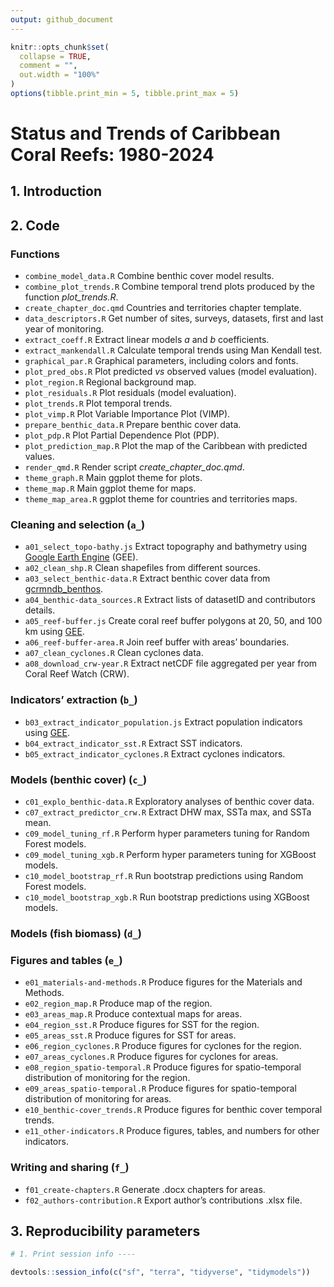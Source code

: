 ```yaml
---
output: github_document
---
```


<!-- README.md is generated from README.Rmd. Please edit that file -->

```r
knitr::opts_chunk$set(
  collapse = TRUE,
  comment = "",
  out.width = "100%"
)
options(tibble.print_min = 5, tibble.print_max = 5)
```

# **Status and Trends of Caribbean Coral Reefs: 1980-2024**


## 1. Introduction

## 2. Code

### Functions

* `combine_model_data.R` Combine benthic cover model results.
* `combine_plot_trends.R` Combine temporal trend plots produced by the function _plot_trends.R_.
* `create_chapter_doc.qmd` Countries and territories chapter template.
* `data_descriptors.R` Get number of sites, surveys, datasets, first and last year of monitoring.
* `extract_coeff.R` Extract linear models _a_ and _b_ coefficients.
* `extract_mankendall.R` Calculate temporal trends using Man Kendall test.
* `graphical_par.R` Graphical parameters, including colors and fonts.
* `plot_pred_obs.R` Plot predicted _vs_ observed values (model evaluation).
* `plot_region.R` Regional background map.
* `plot_residuals.R` Plot residuals (model evaluation).
* `plot_trends.R` Plot temporal trends.
* `plot_vimp.R` Plot Variable Importance Plot (VIMP).
* `prepare_benthic_data.R` Prepare benthic cover data.
* `plot_pdp.R` Plot Partial Dependence Plot (PDP).
* `plot_prediction_map.R` Plot the map of the Caribbean with predicted values.
* `render_qmd.R` Render script _create_chapter_doc.qmd_.
* `theme_graph.R` Main ggplot theme for plots.
* `theme_map.R` Main ggplot theme for maps.
* `theme_map_area.R` ggplot theme for countries and territories maps.

### Cleaning and selection (`a_`)

* `a01_select_topo-bathy.js` Extract topography and bathymetry using [Google Earth Engine](https://earthengine.google.com/) (GEE).
* `a02_clean_shp.R` Clean shapefiles from different sources.
* `a03_select_benthic-data.R` Extract benthic cover data from [gcrmndb_benthos](https://github.com/GCRMN/gcrmndb_benthos).
* `a04_benthic-data_sources.R` Extract lists of datasetID and contributors details.
* `a05_reef-buffer.js` Create coral reef buffer polygons at 20, 50, and 100 km using [GEE](https://earthengine.google.com/).
* `a06_reef-buffer-area.R` Join reef buffer with areas' boundaries.
* `a07_clean_cyclones.R` Clean cyclones data.
* `a08_download_crw-year.R` Extract netCDF file aggregated per year from Coral Reef Watch (CRW).

### Indicators' extraction (`b_`)

* `b03_extract_indicator_population.js` Extract population indicators using [GEE](https://earthengine.google.com/).
* `b04_extract_indicator_sst.R` Extract SST indicators.
* `b05_extract_indicator_cyclones.R` Extract cyclones indicators.

### Models (benthic cover) (`c_`)

* `c01_explo_benthic-data.R` Exploratory analyses of benthic cover data.
* `c07_extract_predictor_crw.R` Extract DHW max, SSTa max, and SSTa mean.
* `c09_model_tuning_rf.R` Perform hyper parameters tuning for Random Forest models.
* `c09_model_tuning_xgb.R` Perform hyper parameters tuning for XGBoost models.
* `c10_model_bootstrap_rf.R` Run bootstrap predictions using Random Forest models.
* `c10_model_bootstrap_xgb.R` Run bootstrap predictions using XGBoost models.

### Models (fish biomass) (`d_`)


### Figures and tables (`e_`)

* `e01_materials-and-methods.R` Produce figures for the Materials and Methods.
* `e02_region_map.R` Produce map of the region.
* `e03_areas_map.R` Produce contextual maps for areas.
* `e04_region_sst.R` Produce figures for SST for the region.
* `e05_areas_sst.R` Produce figures for SST for areas.
* `e06_region_cyclones.R` Produce figures for cyclones for the region.
* `e07_areas_cyclones.R` Produce figures for cyclones for areas.
* `e08_region_spatio-temporal.R` Produce figures for spatio-temporal distribution of monitoring for the region.
* `e09_areas_spatio-temporal.R` Produce figures for spatio-temporal distribution of monitoring for areas.
* `e10_benthic-cover_trends.R` Produce figures for benthic cover temporal trends.
* `e11_other-indicators.R` Produce figures, tables, and numbers for other indicators.

### Writing and sharing (`f_`)

* `f01_create-chapters.R` Generate .docx chapters for areas.
* `f02_authors-contribution.R` Export author's contributions .xlsx file. 

## 3. Reproducibility parameters

```r

# 1. Print session info ----

devtools::session_info(c("sf", "terra", "tidyverse", "tidymodels"))

```
